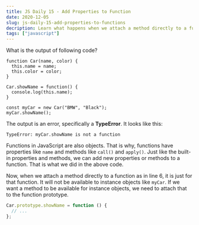 ```yaml
---
title: JS Daily 15 - Add Properties to Function
date: 2020-12-05
slug: js-daily-15-add-properties-to-functions
decription: Learn what happens when we attach a method directly to a function object.
tags: ["javascript"]
---
```



What is the output of following code?

```javascript{numberLines: true}
function Car(name, color) {
  this.name = name;
  this.color = color;
}

Car.showName = function() {
  console.log(this.name);
}

const myCar = new Car("BMW", "Black");
myCar.showName();
```

<Divider />

The output is an error, specifically a **TypeError**. It looks like this:

```
TypeError: myCar.showName is not a function
```

Functions in JavaScript are also objects. That is why, functions have properties like `name` and methods like `call()` and `apply()`. Just like the built-in properties and methods, we can add new properties or methods to a function. That is what we did in the above code.

Now, when we attach a method directly to a function as in line 6, it is just for that function. It will not be available to instance objects like `myCar`. If we want a method to be available for instance objects, we need to attach that to the function prototype.

```javascript
Car.prototype.showName = function () {
  // ...
};
```
